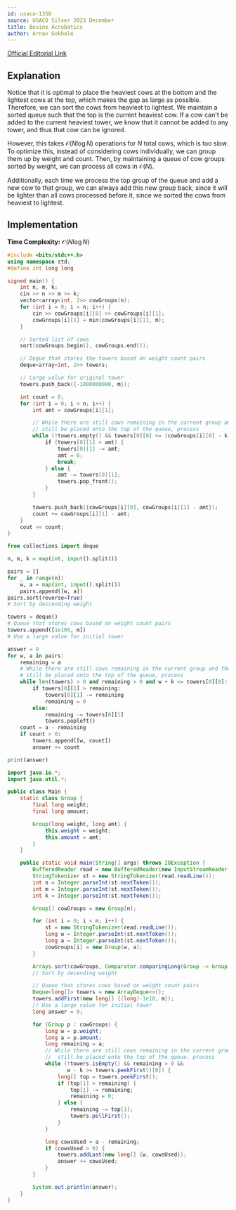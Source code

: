 ```yaml
---
id: usaco-1350
source: USACO Silver 2023 December
title: Bovine Acrobatics
author: Arnav Gokhale
---
```

[Official Editorial Link](https://usaco.org/current/data/sol_prob1_silver_dec23.html)

## Explanation

Notice that it is optimal to place the heaviest cows at the bottom and the lightest cows at the top, which makes the gap as large as possible. Therefore, we can sort the cows from heaviest to lightest. We maintain a sorted queue such that the top is the current heaviest cow. If a cow can't be added to the current heaviest tower, we know that it cannot be added to any tower, and thus that cow can be ignored.

However, this takes $\mathcal{O}(N \log N)$ operations for $N$ total cows, which is too slow. To optimize this, instead of considering cows individually, we can group them up by weight and count. Then, by maintaining a queue of cow groups sorted by weight, we can process all cows in $\mathcal{O}(N)$.

Additionally, each time we process the top group of the queue and add a new cow to that group, we can always add this new group back, since it will be lighter than all cows processed before it, since we sorted the cows from heaviest to lightest.

## Implementation

**Time Complexity:** $\mathcal{O}(N \log N)$

<LanguageSection>
<CPPSection>

```cpp
#include <bits/stdc++.h>
using namespace std;
#define int long long

signed main() {
	int n, m, k;
	cin >> n >> m >> k;
	vector<array<int, 2>> cowGroups(n);
	for (int i = 0; i < n; i++) {
		cin >> cowGroups[i][0] >> cowGroups[i][1];
		cowGroups[i][1] = min(cowGroups[i][1], m);
	}

	// Sorted list of cows
	sort(cowGroups.begin(), cowGroups.end());

	// Deque that stores the towers based on weight count pairs
	deque<array<int, 2>> towers;

	// Large value for original tower
	towers.push_back({-1000000000, m});

	int count = 0;
	for (int i = 0; i < n; i++) {
		int amt = cowGroups[i][1];

		// While there are still cows remaining in the current group and they can
		// still be placed onto the top of the queue, process
		while (!towers.empty() && towers[0][0] <= (cowGroups[i][0] - k) && amt > 0) {
			if (towers[0][1] > amt) {
				towers[0][1] -= amt;
				amt = 0;
				break;
			} else {
				amt -= towers[0][1];
				towers.pop_front();
			}
		}

		towers.push_back({cowGroups[i][0], cowGroups[i][1] - amt});
		count += cowGroups[i][1] - amt;
	}
	cout << count;
}
```

</CPPSection>
<PySection>

```py
from collections import deque

n, m, k = map(int, input().split())

pairs = []
for _ in range(n):
	w, a = map(int, input().split())
	pairs.append([w, a])
pairs.sort(reverse=True)
# Sort by descending weight

towers = deque()
# Queue that stores cows based on weight count pairs
towers.append([1e100, m])
# Use a large value for initial tower

answer = 0
for w, a in pairs:
	remaining = a
	# While there are still cows remaining in the current group and they can
	# still be placed onto the top of the queue, process
	while len(towers) > 0 and remaining > 0 and w + k <= towers[0][0]:
		if towers[0][1] > remaining:
			towers[0][1] -= remaining
			remaining = 0
		else:
			remaining -= towers[0][1]
			towers.popleft()
	count = a - remaining
	if count > 0:
		towers.append([w, count])
		answer += count

print(answer)
```

</PySection>
<JavaSection>

```java
import java.io.*;
import java.util.*;

public class Main {
	static class Group {
		final long weight;
		final long amount;

		Group(long weight, long amt) {
			this.weight = weight;
			this.amount = amt;
		}
	}

	public static void main(String[] args) throws IOException {
		BufferedReader read = new BufferedReader(new InputStreamReader(System.in));
		StringTokenizer st = new StringTokenizer(read.readLine());
		int n = Integer.parseInt(st.nextToken());
		int m = Integer.parseInt(st.nextToken());
		int k = Integer.parseInt(st.nextToken());

		Group[] cowGroups = new Group[n];

		for (int i = 0; i < n; i++) {
			st = new StringTokenizer(read.readLine());
			long w = Integer.parseInt(st.nextToken());
			long a = Integer.parseInt(st.nextToken());
			cowGroups[i] = new Group(w, a);
		}

		Arrays.sort(cowGroups, Comparator.comparingLong(Group -> Group.weight));
		// Sort by decending weight

		// Queue that stores cows based on weight count pairs
		Deque<long[]> towers = new ArrayDeque<>();
		towers.addFirst(new long[] {(long)-1e18, m});
		// Use a large value for initial tower
		long answer = 0;

		for (Group p : cowGroups) {
			long w = p.weight;
			long a = p.amount;
			long remaining = a;
			// While there are still cows remaining in the current group and they can
			//  still be placed onto the top of the queue, process
			while (!towers.isEmpty() && remaining > 0 &&
			       w - k >= towers.peekFirst()[0]) {
				long[] top = towers.peekFirst();
				if (top[1] > remaining) {
					top[1] -= remaining;
					remaining = 0;
				} else {
					remaining -= top[1];
					towers.pollFirst();
				}
			}

			long cowsUsed = a - remaining;
			if (cowsUsed > 0) {
				towers.addLast(new long[] {w, cowsUsed});
				answer += cowsUsed;
			}
		}

		System.out.println(answer);
	}
}
```

</JavaSection>
</LanguageSection>
